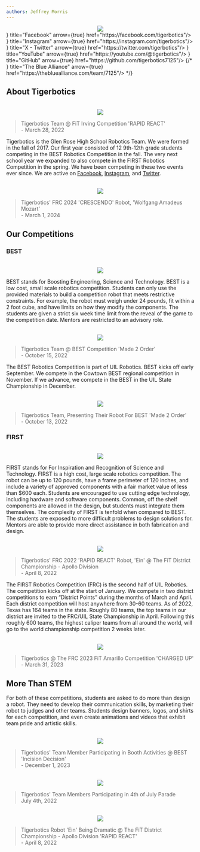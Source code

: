 ```yaml
---
authors: Jeffrey Morris
---
```


<div align="center">
    <Image src="/tigerbotics-hexagons.png" align="center"/>
</div>


<Cards>
<Card icon={<FaFacebookF/>} title="Facebook" arrow={true} href="https://facebook.com/tigerbotics"/>
<Card icon={<FaInstagram/>} title="Instagram" arrow={true} href="https://instagram.com/tigerbotics"/>
<Card icon={<FaXTwitter />} title="X - Twitter" arrow={true} href="https://twitter.com/tigerbotics"/>
<Card icon={<FaYoutube/>} title="YouTube" arrow={true} href="https://youtube.com/@tigerbotics"/>
<Card icon={<FaGithub/>} title="GitHub" arrow={true} href="https://github.com/tigerbotics7125"/>
{/* <Card icon={<Image src="/tba_lamp.svg" width={10} height={10} />} title="The Blue Alliance" arrow={true} href="https://thebluealliance.com/team/7125"/> */}
</Cards>

## About Tigerbotics

<br/>
<div align="center">
    <Image src="/team_photo.jpg" />
</div>

> Tigerbotics Team @ FiT Irving Competition 'RAPID REACT'<br/>
> \- March 28, 2022

Tigerbotics is the Glen Rose High School Robotics Team.
We were formed in the fall of 2017. Our first year consisted of 12 9th-12th grade students competing in the BEST Robotics Competition in the fall.
The very next school year we expanded to also compete in the FIRST Robotics Competition in the spring.
We have been competing in these two events ever since. We are active on [Facebook](https://facebook.com/tigerbotics), [Instagram](https://instagram.com/tigerbotics), and [Twitter](https://twitter.com/tigerbotics).

<br/>
<div align="center">
    <Image src="/FIT-Waco-23010141.jpg"/>
</div>

> Tigerbotics' FRC 2024 'CRESCENDO' Robot, 'Wolfgang Amadeus Mozart'<br/>
> \- March 1, 2024

## Our Competitions

### BEST

<br/>
<div align="center">
    <Image width={250} src="/BESTRobotics_Logo.jpg"/>
</div>

BEST stands for Boosting Engineering, Science and Technology.
BEST is a low cost, small scale robotics competition.
Students can only use the provided materials to build a competition robot that meets restrictive constraints.
For example, the robot must weigh under 24 pounds, fit within a 2 foot cube, and have limits on how they modify the components.
The students are given a strict six week time limit from the reveal of the game to the competition date. Mentors are restricted to an advisory role.

<br/>
<div align="center">
    <Image src="/team_photo_best.jpg"/>
</div>

> Tigerbotics Team @ BEST Competition 'Made 2 Order'<br/>
> \- October 15, 2022

The BEST Robotics Competition is part of UIL Robotics. BEST kicks off early September.
We compete in the Cowtown BEST regional competition in November.
If we advance, we compete in the BEST in the UIL State Championship in December.

<br />
<div align="center">
    <Image src="/best_presentation.jpg"/>
</div>

> Tigerbotics Team, Presenting Their Robot For BEST 'Made 2 Order'<br/>
> \- October 13, 2022

### FIRST

<br/>
<div align="center">
    <Image width={250} src="/FRC-Vertical.png"/>
</div>

FIRST stands for For Inspiration and Recognition of Science and Technology.
FIRST is a high cost, large scale robotics competition.
The robot can be up to 120 pounds, have a frame perimeter of 120 inches, and include a variety of approved components with a fair market value of less than $600 each.
Students are encouraged to use cutting edge technology, including hardware and software components.
Common, off the shelf components are allowed in the design, but students must integrate them themselves.
The complexity of FIRST is tenfold when compared to BEST. The students are exposed to more difficult problems to design solutions for.
Mentors are able to provide more direct assistance in both fabrication and design.

<br/>
<div align="center">
    <Image src="/robot_photo_first.jpg"/>
</div>

> Tigerbotics' FRC 2022 'RAPID REACT' Robot, 'Ein' @ The FiT District Championship - Apollo Division<br/>
> \- April 8, 2022

The FIRST Robotics Competition (FRC) is the second half of UIL Robotics. The competition kicks off at the start of January.
We compete in two district competitions to earn “District Points” during the months of March and April. Each district competition will host anywhere from 30-60 teams.
As of 2022, Texas has 164 teams in the state. Roughly 80 teams, the top teams in our district are invited to the FRC/UIL State Championship in April.
Following this roughly 600 teams, the highest caliper teams from all around the world, will go to the world championship competition 2 weeks later.

<br/>
<div align="center">
    <Image src="/first_pit.jpg"/>
</div>

> Tigerbotics @ The FRC 2023 FiT Amarillo Competition 'CHARGED UP'<br/>
> \- March 31, 2023

## More Than STEM
For both of these competitions, students are asked to do more than design a robot.
They need to develop their communication skills, by marketing their robot to judges and other teams.
Students design banners, logos, and shirts for each competition, and even create animations and videos that exhibit team pride and artistic skills.

<br/>
<div align="center">
    <Image src="/gavyn_doing_something_lol.jpg"/>
</div>

> Tigerbotics' Team Member Participating in Booth Activities @ BEST 'Incision Decision'<br/>
> \- December 1, 2023

<br/>
<div align="center">
    <Image src="/parade.jpg"/>
</div>

> Tigerbotics' Team Members Participating in 4th of July Parade<br/>
> July 4th, 2022

<br/>
<div align="center">
    <Image src="/traversal_climb.jpg"/>
</div>

> Tigerbotics Robot 'Ein' Being Dramatic @ The FiT District Championship - Apollo Division 'RAPID REACT'<br/>
> \- April 8, 2022
